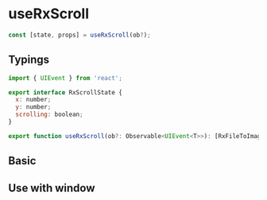

<Meta title="useRxScroll" />

# useRxScroll

```js
const [state, props] = useRxScroll(ob?);
```

## Typings

```js
import { UIEvent } from 'react';

export interface RxScrollState {
  x: number;
  y: number;
  scrolling: boolean;
}

export function useRxScroll(ob?: Observable<UIEvent<T>>): [RxFileToImageState, { onScroll }]:
```

## Basic

<Preview name="Basic" code={basicCode}>
  <Basic />
</Preview>

## Use with window

<Source code={windowCode} language="jsx" />
